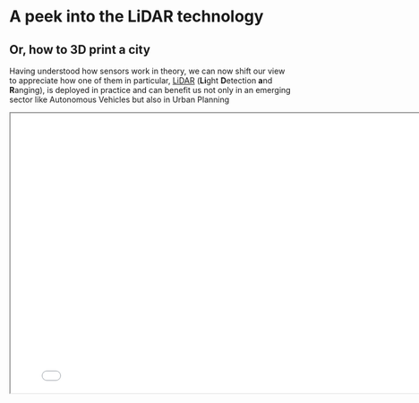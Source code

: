 # A peek into the LiDAR technology

## **Or, how to 3D print a city** {.unnumbered}

Having understood how sensors work in theory, we can now shift our view to appreciate how one of them in particular, [LiDAR](https://www.faro.com/en/Resource-Library/Article/What-is-Lidar) (**Li**ght **D**etection **a**nd **R**anging), is deployed in practice and can benefit us not only in an emerging sector like Autonomous Vehicles but also in Urban Planning

```{=html}
<iframe class="slide-deck" height=500 width=800 src="slides/prez_wk2.html"> 

</iframe>
```
